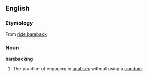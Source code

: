 ==English==
===Etymology===
From [[ride bareback]]

===Noun===
'''barebacking'''

#The practice of engaging in [[anal sex]] without using a [[condom]].